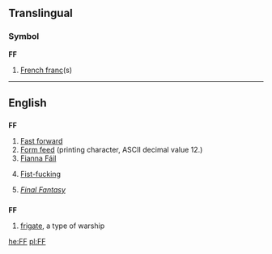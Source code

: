 {{also|ff|ff.|fF|ﬀ|␌}}
==Translingual==

===Symbol===
'''FF'''

# [[French franc]](s)

----

==English==

==={{initialism}}===
'''FF'''

# [[fast forward|Fast forward]]
# [[form feed|Form feed]] (printing character, ASCII decimal value 12.)
# [[Fianna Fáil|Fianna Fáil]]
# {{vulgar|slang}} [[fist-fucking|Fist-fucking]]
# {{video games}} ''[[w:Final Fantasy|Final Fantasy]]'' {{i|at Wikipedia}}

==={{abbreviation}}===
'''FF'''

# [[frigate]], a type of warship

[[he:FF]]
[[pl:FF]]